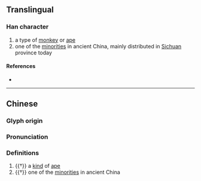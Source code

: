 {{character info/new}}
==Translingual==

===Han character===
{{Han char|rn=94|rad=犬|as=17|sn=20|four=40232|canj=KHYRV|ids=⿰犭襄}}

# a type of [[monkey]] or [[ape]]
# one of the [[minorities]] in ancient China, mainly distributed in [[Sichuan]] province today

====References====
* {{Han ref|kx=0721.120|dkj=20789|dj=1133.100|hdz=21378.090|uh=737D|ud=29565|bh=F46D|bd=62573}}

----
==Chinese==
{{zh-forms}}

===Glyph origin===
{{Han etym}}

===Pronunciation===
{{zh-pron
|m=ráng
|c=yeung4
|mc=y
|oc=y
|cat=n
}}

===Definitions===
{{zh-hanzi}}

# {{†}} a [[kind]] of [[ape]]
# {{†}} one of the [[minorities]] in ancient China